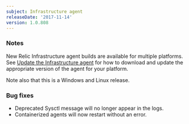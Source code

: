 ```yaml
---
subject: Infrastructure agent
releaseDate: '2017-11-14'
version: 1.0.808
---
```


### Notes

New Relic Infrastructure agent builds are available for multiple platforms. See [Update the Infrastructure agent](https://docs.newrelic.com/docs/infrastructure/new-relic-infrastructure/installation/update-infrastructure-agent) for how to download and update the appropriate version of the agent for your platform.

Note also that this is a Windows and Linux release.

### Bug fixes

* Deprecated Sysctl message will no longer appear in the logs.
* Containerized agents will now restart without an error.
